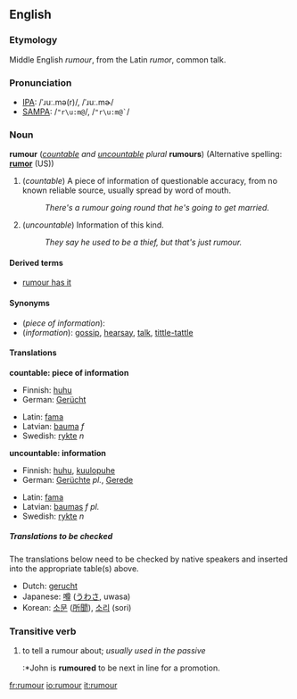 <!-- If you edit this page, please also edit "rumor" to keep these two pages in synch. -->
==English==
===Etymology===
Middle English ''rumour'', from the Latin ''rumor'', common talk.

===Pronunciation===
*[[International Phonetic Alphabet|IPA]]: /ˈɹuː.mə(r)/, /ˈɹuː.mɚ/
*[[SAMPA]]:  /<tt>"r\u:m@</tt>/, /<tt>"r\u:m@`</tt>/

===Noun===
'''rumour''' (''[[countable]] and [[uncountable]]'' ''plural'' '''rumours''')
(Alternative spelling: '''[[rumor]]''' (US))

#(''countable'') A piece of information of questionable accuracy, from no known reliable source, usually spread by word of mouth.
#:''There's a rumour going round that he's going to get married.''
#(''uncountable'') Information of this kind.
#:''They say he used to be a thief, but that's just rumour.''

====Derived terms====
*[[rumour has it]]

====Synonyms====
*(''piece of information''):
*(''information''): [[gossip]], [[hearsay]], [[talk]], [[tittle-tattle]]

====Translations====

'''countable: piece of information'''
{{top}}
*Finnish: [[huhu#Finnish|huhu]]
*German: [[Gerücht]] {{n}}
{{mid}}
*Latin: [[fama]]
*Latvian: [[bauma]] ''f''
*Swedish: [[rykte#Swedish|rykte]] ''n''
{{bottom}}

'''uncountable: information'''
{{top}}
*Finnish: [[huhu#Finnish|huhu]], [[kuulopuhe]]
*German: [[Gerücht]]e {{n}} ''pl.'', [[Gerede]] {{n}}
{{mid}}
*Latin: [[fama]]
*Latvian: [[baumas]] ''f pl.''
*Swedish: [[rykte#Swedish|rykte]] ''n''
{{bottom}}

=====Translations to be checked=====
<!--Remove this section once all of the translations below have been moved into the tables above.-->

The translations below need to be checked by native speakers and inserted into the appropriate table(s) above.

*Dutch: [[gerucht]]
*Japanese: [[噂]] ([[うわさ]], uwasa)
*Korean: [[소문]] ([[所聞]]), [[소리]] (sori)

===Transitive verb===
# to tell a rumour about; ''usually used in the passive''
#:*John is '''rumoured''' to be next in line for a promotion.


<!-- If you edit this page, please also edit "rumor" to keep these two pages in synch. -->

[[fr:rumour]]
[[io:rumour]]
[[it:rumour]]